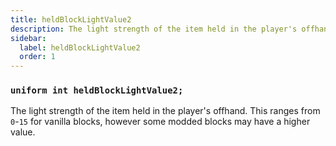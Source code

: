 ```yaml
---
title: heldBlockLightValue2
description: The light strength of the item held in the player's offhand, from 0-15.
sidebar:
  label: heldBlockLightValue2
  order: 1
---
```


### `uniform int heldBlockLightValue2;`
The light strength of the item held in the player's offhand. This ranges from `0`-`15` for vanilla blocks, however some modded blocks may have a higher value.
